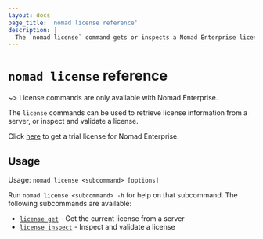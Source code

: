 ```yaml
---
layout: docs
page_title: 'nomad license reference'
description: |
  The `nomad license` command gets or inspects a Nomad Enterprise license.
---
```


# `nomad license` reference

~> License commands are only available with Nomad Enterprise.

The `license` commands can be used to retrieve license information from a server,
or inspect and validate a license.

Click [here](https://www.hashicorp.com/products/nomad/trial) to get a trial license for Nomad Enterprise.

## Usage

Usage: `nomad license <subcommand> [options]`

Run `nomad license <subcommand> -h` for help on that subcommand. The following
subcommands are available:

- [`license get`][get] - Get the current license from a server
- [`license inspect`][inspect] - Inspect and validate a license

[get]: /nomad/docs/commands/license/get 'Get the current license from a server'
[inspect]: /nomad/docs/commands/license/inspect 'Inspect and validate a license'
